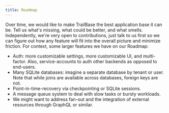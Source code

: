 ```yaml
---
title: Roadmap
---
```


Over time, we would like to make TrailBase the best application base it can be.
Tell us what's missing, what could be better, and what smells.
Independently, we're very open to contributions, just talk to us first so we
can figure out how any feature will fit into the overall picture and minimize
friction.
For context, some larger features we have on our Roadmap:

- Auth: more customizable settings, more customizable UI, and multi-factor.
  Also, service-accounts to auth other backends as opposed to end-users.
- Many SQLite databases: imagine a separate database by tenant or user. Note
  that while joins are available across databases, foreign keys are not.
- Point-in-time-recovery via checkpointing or SQLite sessions.
- A message queue system to deal with slow tasks or bursty workloads.
- We might want to address fan-out and the integration of external resources
  through GraphQL or similar.
